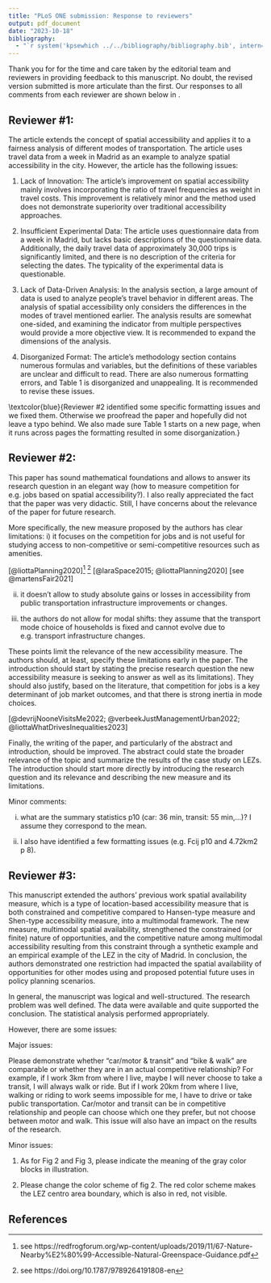 ```yaml
---
title: "PLoS ONE submission: Response to reviewers"
output: pdf_document
date: "2023-10-18"
bibliography:
  - "`r system('kpsewhich ../../bibliography/bibliography.bib', intern=TRUE)`"
---
```


Thank you for for the time and care taken by the editorial team and reviewers in providing feedback to this manuscript. No doubt, the revised version submitted is more articulate than the first. Our responses to all comments from each reviewer are shown below in \textcolor{blue}{blue}.

## Reviewer #1: 

The article extends the concept of spatial accessibility and applies it to a fairness analysis of different modes of transportation. The article uses travel data from a week in Madrid as an example to analyze spatial accessibility in the city. However, the article has the following issues:

\textcolor{blue}{We appreciate your effort reading our submission and respond in detail to your comments below.}

1. Lack of Innovation: The article's improvement on spatial accessibility mainly involves incorporating the ratio of travel frequencies as weight in travel costs. This improvement is relatively minor and the method used does not demonstrate superiority over traditional accessibility approaches.

\textcolor{blue}{Thank you for this comment. We would like to bring to your attention the editorial philosophy of PLoS ONE, according to which editors "make decisions on submissions based on scientific rigor, regardless of novelty," (see https://journals.plos.org/plosone/s/editorial-and-peer-review-process). Nonetheless we wish to respond to this comment.}

\textcolor{blue}{In this paper we extend our earlier work on [spatial availability](https://doi.org/10.1371/journal.pone.0278468) for the simultaneous analysis of multiple modes of transportation. You appear to be under the misaprehension that the main difference with accessibility measures is to incorporate "the ratio of travel frequencies as weight in travel costs". This statement is not correct. The main difference is the proportional allocation mechanism that we introduced for spatial availability, and that is extended in this paper to allocate opportunities based on the proportion of travelers by different modes. This is not the same as "weighting the travel cost". In fact, each mode is modelled using its own impedance function, as shown in our empirical example, where we use origin-destination data by mode to estimate travel impedance functions specific to each mode.} 

\textcolor{blue}{While this enhancement may appear minor to you, it is not plainly obvious how spatial availability applies to multiple modes, which is why we think this paper is needed. We do not dispute that this is an incremental step in the development of a more general method, but it is a step that considerably expands the range of potential applications. Further, we contend that the method has been rigorously developed and demonstrated using an open, transparent, and reproducible example.}

\textcolor{blue}{In response to this comment we have edited the paper to more clearly describe the advantages that multimodal spatial availability offers when considering the accessibility to opportunities by different modes. In particular, proportional allocation of opportunities using mode-specific impedance functions means that the travel-cost-advantage of each mode can be analyzed. Further, this mechanism ensures that the sum of all spatial availability values for all modes sum up to the total number of opportunities in the region, which is not true for any other type of accessibility measure.}

\textcolor{blue}{With respect to the "superiority" of the method, a reader of our earlier paper would already be aware of what limitations of accessibility analysis spatial availability aims to address. In this paper we also try to demonstrate throughout the manuscript what our measure does that others can't. Since spatial availability values result from proportional allocation, each value is a proportion of the total number of opportunities. Put another way, we can compare the proportion of opportunities available to users of each mode, to users at each zone, to users of each mode by zone, and so on, and the values relate directly to the total opportunities in the region. This also allows us to calculate values per capita that serve as benchmark values, as shown in the empirical example.}

2. Insufficient Experimental Data: The article uses questionnaire data from a week in Madrid, but lacks basic descriptions of the questionnaire data. Additionally, the daily travel data of approximately 30,000 trips is significantly limited, and there is no description of the criteria for selecting the dates. The typicality of the experimental data is questionable.

\textcolor{blue}{Thank you for this comment. To clarify, the data are not experimental. They are observational, since they were collected using a travel survey conducted by the City of Madrid. Travel surveys are a standard instrument in transportation planning and research, and are conducted in cities around the world. The data we work with represent the most recent and most complete travel survey conducted for the region to date. We are not completely sure where you got the figure of "30,000 trips" (which you consider significantly limited); presumably you are citing the maximum 'opportunity' or 'population' numbers in Figures 2 or 3. The most job-rich TAZs have ~30,000 jobs while the least have ~1,000 or fewer (Figure 2). In fact, there are 847,574 jobs in the city, which is also the sum of the total spatial availability in our analysis, as well as the number of potential trips to work.}

\textcolor{blue}{With respect to The "typicallity" of the data, travel surveys are designed to provide information about personal travel on a typical day, usually during a period of maximum demand (i.e., not during the summer vacation). This is standard practice for these surveys, and the one for Madrid is no different in this respect.}

3. Lack of Data-Driven Analysis: In the analysis section, a large amount of data is used to analyze people's travel behavior in different areas. The analysis of spatial accessibility only considers the differences in the modes of travel mentioned earlier. The analysis results are somewhat one-sided, and examining the indicator from multiple perspectives would provide a more objective view. It is recommended to expand the dimensions of the analysis.

\textcolor{blue}{Thank you for this comment. It is somewhat puzzling that "30,000 trips" would be significantly limited (as per your comment \#2), and at the same time be "a large amount of data". We find that this comment in particular is not actionable due to its vagueness. There are no meaningful responses to "somewhat one-sided" when "somewhat" and "one-sided" do not quantify or refer to a particular side. We studied the modes available in the region, and examined the results from the perspective of each mode. What other perspectives do you suggest? What dimensions should be explored?}

\textcolor{blue}{Despite this comment being nonactionable, we believe that with the additional detail added to the manuscript to address your and other reviewers' comments, that overall clarity has been improved.}

4. Disorganized Format: The article's methodology section contains numerous formulas and variables, but the definitions of these variables are unclear and difficult to read. There are also numerous formatting errors, and Table 1 is disorganized and unappealing. It is recommended to revise these issues.

\textcolor{blue}{Reviewer #2 identified some specific formatting issues and we fixed them. Otherwise we proofread the paper and hopefully did not leave a typo behind. We also made sure Table 1 starts on a new page, when it runs across pages the formatting resulted in some disorganization.}

\textcolor{blue}{Thank you again for your efforts trying to review our submission.}

\newpage

## Reviewer #2: 

This paper has sound mathematical foundations and allows to answer its research question in an elegant way (how to measure competition for e.g. jobs based on spatial accessibility?). I also really appreciated the fact that the paper was very didactic. Still, I have concerns about the relevance of the paper for future research.

\textcolor{blue}{Thank you for your thoughtful review of our paper. Your comments were very helpful to improve the clarity of the research.}

More specifically, the new measure proposed by the authors has clear limitations:
i) it focuses on the competition for jobs and is not useful for studying access to non-competitive or semi-competitive resources such as amenities.

\textcolor{blue}{Thank you for this comment. We would begin by noting that there are many types of opportunities that are clearly mutually exclusive due to competition. For this paper we focused on jobs, but there are many others, such as beds at hospitals, seats at schools, and so on. Thus, even if the measure was applicable only to exclusive opportunities, there are numerous applications to choose from.}

\textcolor{blue}{That said, we have grappled for some time with the question of what types of opportunities are best analyzed using spatial availability. Our current thinking on this matter, after much consideration, is that in practice every type of opportunity, even when not clearly exclusive, is subject at least to congestion or capacity constraint. For instance, green spaces are often considered non-competitive, however, standards for the provision of such amenties are provided in the form of units of amenity per capita. For example, A case in point is the Ile-de-France region, a jurisdiction that suggested in a major planning document of 2013 that at the municipal level at least $10m^2$ of public green space should be supplied per inhabitant} [@liottaPlanning2020]\textcolor{blue}{. But green spaces are not evenly distributed, which means that who has access to them hinges on where they are and how easy is to reach them. Formulating the provision of amenities in these terms in not rare. For example, Natural England recommends an Accessible Natural Greenspace Standard such that the minimum supply of space is one ha of statutory Local Nature Reserves \textit{per thousand population}}^[see  https://redfrogforum.org/wp-content/uploads/2019/11/67-Nature-Nearby%E2%80%99-Accessible-Natural-Greenspace-Guidance.pdf] \textcolor{blue}{. Similarly, the World Health Organization (cited in OECD, 2013) recommends that cities provide a minimum of 9 $m^2$ of green area per inhabitant.}^[see https://doi.org/10.1787/9789264191808-en] \textcolor{blue}{For our purposes, standards of this type translate into "how much of this resource is available to one individual that has not been claimed by anyone else?". Green spaces often have large capacities, but they still have a capacity, and it is not the same for a person to have access to $5m^2$ of \textit{uncongested} green space than to $15m^2$. This difference is in fact a matter of justice} [@laraSpace2015; @liottaPlanning2020]\textcolor{blue}{. Constraining accessibility is in this way a useful way to evaluate the congested availability of any type of opportunity. As standards are emphasized in the planning literature, in particular for fairness in transportation} [see @martensFair2021]\textcolor{blue}{, spatial availability analysis can be used to assess standards. We are convinced that as other researchers discover this new approach to measuring accessibility many other applications will be found.}

ii) it doesn't allow to study absolute gains or losses in accessibility from public transportation infrastructure improvements or changes.

\textcolor{blue}{Great point. Spatial availability can certainly be used to capture absolute gains and losses. In fact, logically, the gains and losses produced by using a competitive and constrained measure allows for a clear interpretation. This would require the analyst to estimate the accessibility before and after some change to the land use or transportation system. In this paper our empirical application is a single scenario to serve as proof of concept, but in future research we intend to use spatial availability to analyze changes in the size of Madrid's Low Emissions Zone implementation from a modal and socio-economic equity perspective.}

iii) the authors do not allow for modal shifts: they assume that the transport mode choice of households is fixed and cannot evolve due to e.g. transport infrastructure changes.

\textcolor{blue}{This is an excellent point. Accessibility measures, including spatial availability, are not meant to function as modal split models, but they is certainly amenable to analyze changes in the accessibiity landscape if different modal shares are used as inputs. This is similar to the case of destination choice: accessibility measures do not model this, but changes in destination choices can be incorporated via how they affect the impedance function. In terms of how this could be implemented, the process can be sketched as follows: the results of a modal split model are used to estimate new modal shares, which in turn are used to recalculate spatial availability. The new values then can be compared to the baseline scenario. In other words, the framework for spatial availability is sufficiently flexible to take in not only mode-specific travel impedance functions, but also the proportions of the populations using each mode.}

These points limit the relevance of the new accessibility measure. The authors should, at least, specify these limitations early in the paper. The introduction should start by stating the precise research question the new accessibility measure is seeking to answer as well as its limitations). They should also justify, based on the literature, that competition for jobs is a key determinant of job market outcomes, and that there is strong inertia in mode choices.

\textcolor{blue}{Your comments have been very helpful to improve the clarity of the paper, as well as the scope of what we do, as well as directions for future research. For example, we now note in the "Discussion and conclusions" that "our example dealt with differences in travel by mode only, but it is possible to think of the intersection between mode of travel and different types of travelers. This would expand the number of sub-populations in the analysis from, say, $m=M$ (modes) to $m = M\cdot Q$ (modes times population segments), each with their own characteristic impedance function. Evaluations of this kind will be especially relevant as LEZ are implemented in cities globally, and the question of their impact on disadvantaged populations who have become mobility-restricted increasingly come to the fore} [@devrijNooneVisitsMe2022; @verbeekJustManagementUrban2022; @liottaWhatDrivesInequalities2023]\textcolor{blue}{."}
 
Finally, the writing of the paper, and particularly of the abstract and introduction, should be improved. The abstract could state the broader relevance of the topic and summarize the results of the case study on LEZs. The introduction should start more directly by introducing the research question and its relevance and describing the new measure and its limitations.

\textcolor{blue}{We have done this. In the original version of the abstract and introduction we gave the misleading impression that we would analyze changes in the system, when in reality our intent was to demonstrate the application of the measure in an empirical example. We do plan to study changes in the system, but this requires more work than can be presented in a single paper, partly for the reasons that you identified above (modal shifts and the calculation of spatial availability for two different scenarios, as well as the analysis of the differences between them). We plan to do this in a future paper focused on the policy instead of the presentation of a new method.}

\textcolor{blue}{Thank you again for your thoughtful comments and suggestions to improve the paper.} 

Minor comments:

i) what are the summary statistics p10 (car: 36 min, transit: 55 min,...)? I assume they correspond to the mean.

\textcolor{blue}{Updated! Apologies, car: '36 min' corresponds to a mean of 36 minutes and then within the brackets additional descriptive statistics (minumum value, maximum value, etc.). }

ii) I also have identified a few formatting issues (e.g. Fcij p10 and 4.72km2 p 8).

\textcolor{blue}{Fixed! Thank you.}

\newpage

## Reviewer #3: 

This manuscript extended the authors’ previous work spatial availability measure, which is a type of location-based accessibility measure that is both constrained and competitive compared to Hansen-type measure and Shen-type accessibility measure, into a multimodal framework. The new measure, multimodal spatial availability, strengthened the constrained (or finite) nature of opportunities, and the competitive nature among multimodal accessibility resulting from this constraint through a synthetic example and an empirical example of the LEZ in the city of Madrid. In conclusion, the authors demonstrated one restriction had impacted the spatial availability of opportunities for other modes using and proposed potential future uses in policy planning scenarios.

In general, the manuscript was logical and well-structured. The research problem was well defined. The data were available and quite supported the conclusion. The statistical analysis performed appropriately.

However, there are some issues:

Major issues:

Please demonstrate whether “car/motor & transit” and “bike & walk” are comparable or whether they are in an actual competitive relationship? For example, if I work 3km from where I live, maybe I will never choose to take a transit, I will always walk or ride. But if I work 20km from where I live, walking or riding to work seems impossible for me, I have to drive or take public transportation. Car/motor and transit can be in competitive relationship and people can choose which one they prefer, but not choose between motor and walk. This issue will also have an impact on the results of the research.

\textcolor{blue}{This is an excellent comment. The short answer is that whenever a destination can be reached by more than one mode, users of those modes are in competition for the opportunities there.} 

\textcolor{blue}{In this revision we tried to improve the discussion to make this point more clear. The impedance functions for all four modes are not the same. They describe the travel behaviour of commuters as informed by the 2018 travel survey. To follow your example, someone who cannot walk to work because their job is 20 km from where they live, will not compete for that job against people from their same origin who do walk. However, if the place where their work is can be reached by anyone who can walk from other origins (say, someone who lives closer to that destination), they would be in competion for the same opportunity.}

\textcolor{blue}{Futhermore, average travel times for car/motor and transit are longer than bike and walk. All people don't have access to all options - completely true. But the travel impedances reflect this real travel at an aggregate based on all the trips for a mode. And on average, it is assumed that people at each origin that take a mode to a destination are in direct competition for opportunities (as opportunities are finite) -- and a part of the competition is defined by the mode-specific impedance function (the second part is the population balancing factor). This assumption, that all populations, no matter their mode, are competing for the same finite set of opportunity, is part of spatial availability. We've made an effort to make this more clear in the text.}

Minor issues:

1. As for Fig 2 and Fig 3, please indicate the meaning of the gray color blocks in illustration.

\textcolor{blue}{Fixed for all Figures, thank you.}

2. Please change the color scheme of fig 2. The red color scheme makes the LEZ centro area boundary, which is also in red, not visible.

\textcolor{blue}{WILL FIX THANK YOU}

 <!-- and I must change the labels on the legends to be ranges -->

\newpage

## References